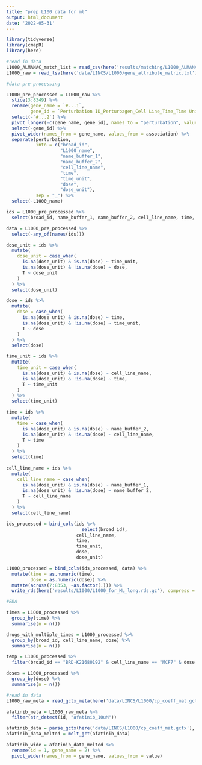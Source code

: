 ```yaml
---
title: "prep L100 data for ml"
output: html_document
date: '2022-05-31'
---
```


```r
library(tidyverse)
library(cmapR)
library(here)
```

```r
#read in data 
L1000_ALMANAC_match_list = read_csv(here('results/matching/L1000_ALMANAC_matches.csv'))
L1000_raw = read_tsv(here('data/LINCS/L1000/gene_attribute_matrix.txt'))
```

```r
#data pre-processing

L1000_pre_processed = L1000_raw %>% 
  slice(3:8349) %>% 
  rename(gene_name = `#...1`,
         gene_id = `Perturbation ID_Perturbagen_Cell Line_Time_Time Unit_Dose_Dose Unit`) %>% 
  select(-`#...2`) %>% 
  pivot_longer(-c(gene_name, gene_id), names_to = "perturbation", values_to = "association") %>%
  select(-gene_id) %>% 
  pivot_wider(names_from = gene_name, values_from = association) %>% 
  separate(perturbation, 
           into = c("broad_id",
                    "L1000_name",
                    "name_buffer_1",
                    "name_buffer_2",
                    "cell_line_name",
                    "time",
                    "time_unit",
                    "dose",
                    "dose_unit"),
           sep = "_") %>% 
  select(-L1000_name)

ids = L1000_pre_processed %>% 
  select(broad_id, name_buffer_1, name_buffer_2, cell_line_name, time, time_unit, dose, dose_unit)

data = L1000_pre_processed %>% 
  select(-any_of(names(ids)))

dose_unit = ids %>% 
  mutate(
    dose_unit = case_when(
      is.na(dose_unit) & is.na(dose) ~ time_unit,
      is.na(dose_unit) & !is.na(dose) ~ dose,
      T ~ dose_unit
    )
  ) %>% 
  select(dose_unit)

dose = ids %>% 
  mutate(
    dose = case_when(
      is.na(dose_unit) & is.na(dose) ~ time,
      is.na(dose_unit) & !is.na(dose) ~ time_unit,
      T ~ dose
    )
  ) %>% 
  select(dose)

time_unit = ids %>% 
  mutate(
    time_unit = case_when(
      is.na(dose_unit) & is.na(dose) ~ cell_line_name,
      is.na(dose_unit) & !is.na(dose) ~ time,
      T ~ time_unit
    )
  ) %>% 
  select(time_unit)

time = ids %>% 
  mutate(
    time = case_when(
      is.na(dose_unit) & is.na(dose) ~ name_buffer_2,
      is.na(dose_unit) & !is.na(dose) ~ cell_line_name,
      T ~ time
    )
  ) %>% 
  select(time)
    
cell_line_name = ids %>% 
  mutate(
    cell_line_name = case_when(
      is.na(dose_unit) & is.na(dose) ~ name_buffer_1,
      is.na(dose_unit) & !is.na(dose) ~ name_buffer_2,
      T ~ cell_line_name
    )
  ) %>% 
  select(cell_line_name)

ids_processed = bind_cols(ids %>% 
                            select(broad_id),
                          cell_line_name,
                          time,
                          time_unit,
                          dose,
                          dose_unit)

L1000_processed = bind_cols(ids_processed, data) %>%
  mutate(time = as.numeric(time),
         dose = as.numeric(dose)) %>%
  mutate(across(7:8353, ~as.factor(.))) %>% 
  write_rds(here('results/L1000/L1000_for_ML_long.rds.gz'), compress = "gz")
```

```r
#EDA

times = L1000_processed %>%
  group_by(time) %>% 
  summarise(n = n())

drugs_with_multiple_times = L1000_processed %>% 
  group_by(broad_id, cell_line_name, dose) %>% 
  summarise(n = n())

temp = L1000_processed %>% 
  filter(broad_id == "BRD-K21680192" & cell_line_name == "MCF7" & dose == 10)

doses = L1000_processed %>%
  group_by(dose) %>% 
  summarise(n = n())
```

```r
#read in data 
L1000_raw_meta = read_gctx_meta(here('data/LINCS/L1000/cp_coeff_mat.gctx'), dim = "col")

afatinib_meta = L1000_raw_meta %>% 
  filter(str_detect(id, "afatinib_10uM"))

afatinib_data = parse_gctx(here('data/LINCS/L1000/cp_coeff_mat.gctx'), cid=afatinib_meta$id)
afatinib_data_melted = melt_gct(afatinib_data)

afatinib_wide = afatinib_data_melted %>% 
  rename(id = 1, gene_name = 2) %>% 
  pivot_wider(names_from = gene_name, values_from = value)
```

